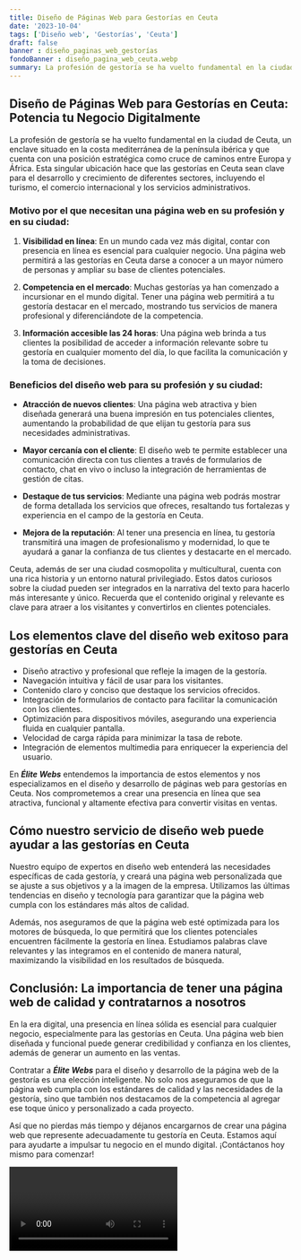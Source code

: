 ```yaml
---
title: Diseño de Páginas Web para Gestorías en Ceuta
date: '2023-10-04'
tags: ['Diseño web', 'Gestorías', 'Ceuta']
draft: false
banner : diseño_paginas_web_gestorías
fondoBanner : diseño_pagina_web_ceuta.webp
summary: La profesión de gestoría se ha vuelto fundamental en la ciudad de Ceuta, un enclave situado en la costa mediterránea de la península ibérica y que cuenta con una posición estratégica como cruce de caminos entre Europa y África. Esta singular ubicación hace que las gestorías en Ceuta sean clave para el desarrollo y crecimiento de diferentes sectores, incluyendo el turismo, el comercio internacional y los servicios administrativos.
---
```


## Diseño de Páginas Web para Gestorías en Ceuta: Potencia tu Negocio Digitalmente

La profesión de gestoría se ha vuelto fundamental en la ciudad de Ceuta, un enclave situado en la costa mediterránea de la península ibérica y que cuenta con una posición estratégica como cruce de caminos entre Europa y África. Esta singular ubicación hace que las gestorías en Ceuta sean clave para el desarrollo y crecimiento de diferentes sectores, incluyendo el turismo, el comercio internacional y los servicios administrativos.

### Motivo por el que necesitan una página web en su profesión y en su ciudad:

1. **Visibilidad en línea**: En un mundo cada vez más digital, contar con presencia en línea es esencial para cualquier negocio. Una página web permitirá a las gestorías en Ceuta darse a conocer a un mayor número de personas y ampliar su base de clientes potenciales.

2. **Competencia en el mercado**: Muchas gestorías ya han comenzado a incursionar en el mundo digital. Tener una página web permitirá a tu gestoría destacar en el mercado, mostrando tus servicios de manera profesional y diferenciándote de la competencia.

3. **Información accesible las 24 horas**: Una página web brinda a tus clientes la posibilidad de acceder a información relevante sobre tu gestoría en cualquier momento del día, lo que facilita la comunicación y la toma de decisiones.

### Beneficios del diseño web para su profesión y su ciudad:

- **Atracción de nuevos clientes**: Una página web atractiva y bien diseñada generará una buena impresión en tus potenciales clientes, aumentando la probabilidad de que elijan tu gestoría para sus necesidades administrativas.

- **Mayor cercanía con el cliente**: El diseño web te permite establecer una comunicación directa con tus clientes a través de formularios de contacto, chat en vivo o incluso la integración de herramientas de gestión de citas.

- **Destaque de tus servicios**: Mediante una página web podrás mostrar de forma detallada los servicios que ofreces, resaltando tus fortalezas y experiencia en el campo de la gestoría en Ceuta.

- **Mejora de la reputación**: Al tener una presencia en línea, tu gestoría transmitirá una imagen de profesionalismo y modernidad, lo que te ayudará a ganar la confianza de tus clientes y destacarte en el mercado.

Ceuta, además de ser una ciudad cosmopolita y multicultural, cuenta con una rica historia y un entorno natural privilegiado. Estos datos curiosos sobre la ciudad pueden ser integrados en la narrativa del texto para hacerlo más interesante y único. Recuerda que el contenido original y relevante es clave para atraer a los visitantes y convertirlos en clientes potenciales.

<GifSeo />

<Cta />

## Los elementos clave del diseño web exitoso para gestorías en Ceuta

- Diseño atractivo y profesional que refleje la imagen de la gestoría.
- Navegación intuitiva y fácil de usar para los visitantes.
- Contenido claro y conciso que destaque los servicios ofrecidos.
- Integración de formularios de contacto para facilitar la comunicación con los clientes.
- Optimización para dispositivos móviles, asegurando una experiencia fluida en cualquier pantalla.
- Velocidad de carga rápida para minimizar la tasa de rebote.
- Integración de elementos multimedia para enriquecer la experiencia del usuario.

En ***Élite Webs*** entendemos la importancia de estos elementos y nos especializamos en el diseño y desarrollo de páginas web para gestorías en Ceuta. Nos comprometemos a crear una presencia en línea que sea atractiva, funcional y altamente efectiva para convertir visitas en ventas.

## Cómo nuestro servicio de diseño web puede ayudar a las gestorías en Ceuta

Nuestro equipo de expertos en diseño web entenderá las necesidades específicas de cada gestoría, y creará una página web personalizada que se ajuste a sus objetivos y a la imagen de la empresa. Utilizamos las últimas tendencias en diseño y tecnología para garantizar que la página web cumpla con los estándares más altos de calidad.

Además, nos aseguramos de que la página web esté optimizada para los motores de búsqueda, lo que permitirá que los clientes potenciales encuentren fácilmente la gestoría en línea. Estudiamos palabras clave relevantes y las integramos en el contenido de manera natural, maximizando la visibilidad en los resultados de búsqueda.

## Conclusión: La importancia de tener una página web de calidad y contratarnos a nosotros

En la era digital, una presencia en línea sólida es esencial para cualquier negocio, especialmente para las gestorías en Ceuta. Una página web bien diseñada y funcional puede generar credibilidad y confianza en los clientes, además de generar un aumento en las ventas.

Contratar a ***Élite Webs*** para el diseño y desarrollo de la página web de la gestoría es una elección inteligente. No solo nos aseguramos de que la página web cumpla con los estándares de calidad y las necesidades de la gestoría, sino que también nos destacamos de la competencia al agregar ese toque único y personalizado a cada proyecto.

Así que no pierdas más tiempo y déjanos encargarnos de crear una página web que represente adecuadamente tu gestoría en Ceuta. Estamos aquí para ayudarte a impulsar tu negocio en el mundo digital. ¡Contáctanos hoy mismo para comenzar!

<Video />

<CtaBot job='Gestorías' city='Ceuta'/>

<Gmaps query='Ceuta+españa+maps' />